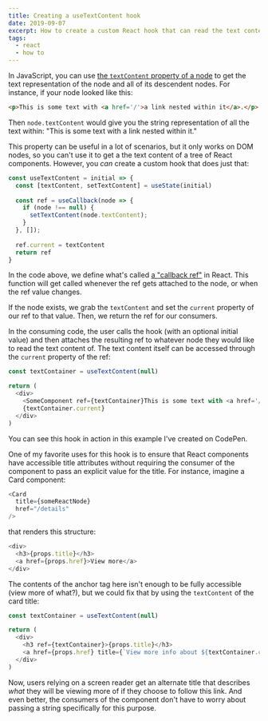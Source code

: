 ```yaml
---
title: Creating a useTextContent hook
date: 2019-09-07
excerpt: How to create a custom React hook that can read the text content of a tree of nodes.
tags: 
  - react
  - how to
---
```


In JavaScript, you can use [the `textContent` property of a node](https://developer.mozilla.org/en/docs/Web/API/Node/textContent) to get the text representation of the node and all of its descendent nodes. For instance, if your node looked like this:

```html
<p>This is some text with <a href='/'>a link nested within it</a>.</p>
```

Then `node.textContent` would give you the string representation of all the text within: "This is some text with a link nested within it."

This property can be useful in a lot of scenarios, but it only works on DOM nodes, so you can't use it to get a the text content of a tree of React components. However, you _can_ create a custom hook that does just that:

```js
const useTextContent = initial => {
  const [textContent, setTextContent] = useState(initial)
  
  const ref = useCallback(node => {
    if (node !== null) {
      setTextContent(node.textContent);
    }
  }, []);
  
  ref.current = textContent
  return ref
}
```

In the code above, we define what's called [a "callback ref"](https://reactjs.org/docs/hooks-faq.html?source=post_page-----eb7c15198780----------------------#how-can-i-measure-a-dom-node) in React. This function will get called whenever the ref gets attached to the node, or when the ref value changes. 

If the node exists, we grab the `textContent` and set the `current` property of our ref to that value. Then, we return the ref for our consumers. 

In the consuming code, the user calls the hook (with an optional initial value) and then attaches the resulting ref to whatever node they would like to read the text content of. The text content itself can be accessed through the `current` property of the ref:

```js
const textContainer = useTextContent(null)

return (
  <div>
    <SomeComponent ref={textContainer}This is some text with <a href='/'>a link nested within it</a>.</SomeComponent>
    {textContainer.current}
  </div>
) 
```

<Callout mb='1em'>
  You can see this hook in action in <Link to='https://codepen.io/chasemccoy/pen/WNeXLQW'>this example I've created on CodePen</Link>.
</Callout>

One of my favorite uses for this hook is to ensure that React components have accessible title attributes without requiring the consumer of the component to pass an explicit value for the title. For instance, imagine a Card component:

```js
<Card
  title={someReactNode} 
  href="/details"
/>
```

that renders this structure: 

```js
<div>
  <h3>{props.title}</h3>
  <a href={props.href}>View more</a>
</div>
```

The contents of the anchor tag here isn't enough to be fully accessible (view more of what?), but we could fix that by using the `textContent` of the card title:

```js
const textContainer = useTextContent(null)

return (
  <div>
    <h3 ref={textContainer}>{props.title}</h3>
    <a href={props.href} title={`View more info about ${textContainer.current}`}>View more</a>
  </div>
) 
```

Now, users relying on a screen reader get an alternate title that describes _what_ they will be viewing more of if they choose to follow this link. And even better, the consumers of the component don't have to worry about passing a string specifically for this purpose.